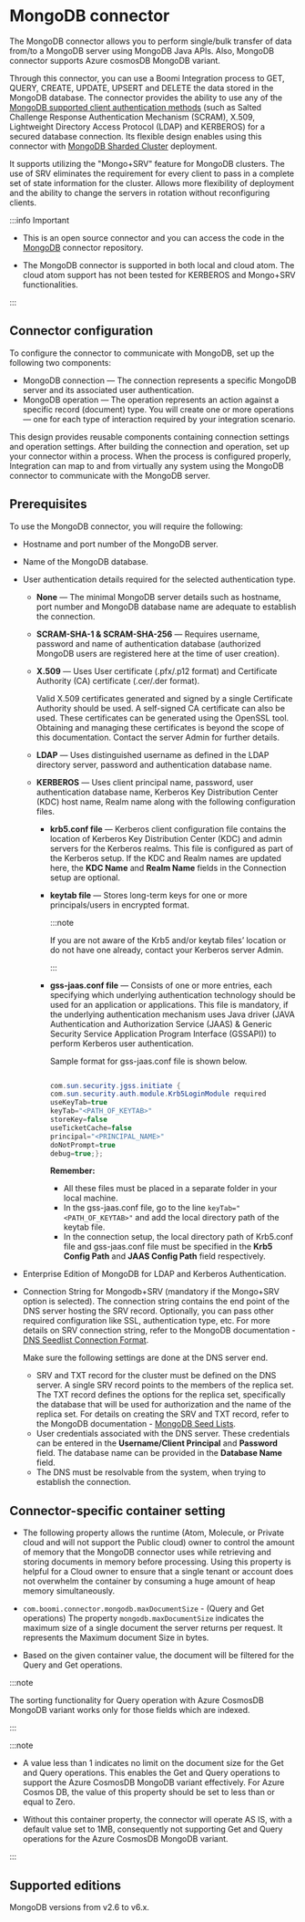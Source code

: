 
# MongoDB connector

<head>
  <meta name="guidename" content="Integration"/>
  <meta name="context" content="GUID-a6cce0aa-00a6-48d0-bfbe-feb2474b57e1"/>
</head>


The MongoDB connector allows you to perform single/bulk transfer of data from/to a MongoDB server using MongoDB Java APIs. Also, MongoDB connector supports Azure cosmosDB MongoDB variant.

Through this connector, you can use a Boomi Integration process to GET, QUERY, CREATE, UPDATE, UPSERT and DELETE the data stored in the MongoDB database. The connector provides the ability to use any of the [MongoDB supported client authentication methods](https://docs.mongodb.com/manual/core/authentication/) \(such as Salted Challenge Response Authentication Mechanism \(SCRAM\), X.509, Lightweight Directory Access Protocol \(LDAP\) and KERBEROS\) for a secured database connection. Its flexible design enables using this connector with [MongoDB Sharded Cluster](https://docs.mongodb.com/manual/sharding/#sharded-cluster) deployment.

It supports utilizing the "Mongo+SRV" feature for MongoDB clusters. The use of SRV eliminates the requirement for every client to pass in a complete set of state information for the cluster. Allows more flexibility of deployment and the ability to change the servers in rotation without reconfiguring clients.

:::info Important

- This is an open source connector and you can access the code in the [MongoDB](https://bitbucket.org/officialboomi/mongodb) connector repository.

- The MongoDB connector is supported in both local and cloud atom. The cloud atom support has not been tested for KERBEROS and Mongo+SRV functionalities.

:::

## Connector configuration

To configure the connector to communicate with MongoDB, set up the following two components:

-   MongoDB connection — The connection represents a specific MongoDB server and its associated user authentication.
-   MongoDB operation — The operation represents an action against a specific record \(document\) type. You will create one or more operations — one for each type of interaction required by your integration scenario.

This design provides reusable components containing connection settings and operation settings. After building the connection and operation, set up your connector within a process. When the process is configured properly, Integration can map to and from virtually any system using the MongoDB connector to communicate with the MongoDB server.

## Prerequisites

To use the MongoDB connector, you will require the following:

-   Hostname and port number of the MongoDB server.
-   Name of the MongoDB database.
-   User authentication details required for the selected authentication type.
    -   **None** — The minimal MongoDB server details such as hostname, port number and MongoDB database name are adequate to establish the connection.
    -   **SCRAM-SHA-1 & SCRAM-SHA-256** — Requires username, password and name of authentication database \(authorized MongoDB users are registered here at the time of user creation\).
    -   **X.509** — Uses User certificate \(.pfx/.p12 format\) and Certificate Authority \(CA\) certificate \(.cer/.der format\).

        Valid X.509 certificates generated and signed by a single Certificate Authority should be used. A self-signed CA certificate can also be used. These certificates can be generated using the OpenSSL tool. Obtaining and managing these certificates is beyond the scope of this documentation. Contact the server Admin for further details.

    -   **LDAP** — Uses distinguished username as defined in the LDAP directory server, password and authentication database name.
    -   **KERBEROS** — Uses client principal name, password, user authentication database name, Kerberos Key Distribution Center \(KDC\) host name, Realm name along with the following configuration files.
        -   **krb5.conf file** — Kerberos client configuration file contains the location of Kerberos Key Distribution Center \(KDC\) and admin servers for the Kerberos realms. This file is configured as part of the Kerberos setup. If the KDC and Realm names are updated here, the **KDC Name** and **Realm Name** fields in the Connection setup are optional.
        -   **keytab file** — Stores long-term keys for one or more principals/users in encrypted format.

            :::note

            If you are not aware of the Krb5 and/or keytab files’ location or do not have one already, contact your Kerberos server Admin.

            :::

        -   **gss-jaas.conf file** — Consists of one or more entries, each specifying which underlying authentication technology should be used for an application or applications. This file is mandatory, if the underlying authentication mechanism uses Java driver \(JAVA Authentication and Authorization Service \(JAAS\) & Generic Security Service Application Program Interface \(GSSAPI\)\) to perform Kerberos user authentication.

            Sample format for gss-jaas.conf file is shown below.

            ```java
            
            com.sun.security.jgss.initiate {
            com.sun.security.auth.module.Krb5LoginModule required
            useKeyTab=true
            keyTab="<PATH_OF_KEYTAB>"
            storeKey=false
            useTicketCache=false
            principal="<PRINCIPAL_NAME>"
            doNotPrompt=true
            debug=true;};
            ```

            **Remember:**

            -   All these files must be placed in a separate folder in your local machine.
            -   In the gss-jaas.conf file, go to the line `keyTab="<PATH_OF_KEYTAB>"` and add the local directory path of the keytab file.
            -   In the connection setup, the local directory path of Krb5.conf file and gss-jaas.conf file must be specified in the **Krb5 Config Path** and **JAAS Config Path** field respectively.
-   Enterprise Edition of MongoDB for LDAP and Kerberos Authentication.
-   Connection String for Mongodb+SRV \(mandatory if the Mongo+SRV option is selected\). The connection string contains the end point of the DNS server hosting the SRV record. Optionally, you can pass other required configuration like SSL, authentication type, etc. For more details on SRV connection string, refer to the MongoDB documentation - [DNS Seedlist Connection Format](https://www.mongodb.com/docs/manual/reference/connection-string/#dns-seedlist-connection-format).

    Make sure the following settings are done at the DNS server end.

    -   SRV and TXT record for the cluster must be defined on the DNS server. A single SRV record points to the members of the replica set. The TXT record defines the options for the replica set, specifically the database that will be used for authorization and the name of the replica set. For details on creating the SRV and TXT record, refer to the MongoDB documentation - [MongoDB Seed Lists](https://www.mongodb.com/developer/products/mongodb/srv-connection-strings/).
    -   User credentials associated with the DNS server. These credentials can be entered in the **Username/Client Principal** and **Password** field. The database name can be provided in the **Database Name** field.
    -   The DNS must be resolvable from the system, when trying to establish the connection.

## Connector-specific container setting​
- The following property allows the runtime (Atom, Molecule, or Private cloud and will not support the Public cloud) owner to control the amount of memory that the MongoDB connector uses while retrieving and storing documents in memory before processing. Using this property is helpful for a Cloud owner to ensure that a single tenant or account does not overwhelm the container by consuming a huge amount of heap memory simultaneously. 

- `com.boomi.connector.mongodb.maxDocumentSize` - (Query and Get operations) The property `mongodb.maxDocumentSize` indicates the maximum size of a single document the server returns per request. It represents the Maximum document Size in bytes.
- Based on the given container value, the document will be filtered for the Query and Get operations.

:::note

The sorting functionality for Query operation with Azure CosmosDB MongoDB variant works only for those fields which are indexed.

:::

:::note

- A value less than 1 indicates no limit on the document size for the Get and Query operations. This enables the Get and Query operations to support the Azure CosmosDB MongoDB variant effectively. For Azure Cosmos DB, the value of this property should be set to less than or equal to Zero.

- Without this container property, the connector will operate AS IS, with a default value set to 1MB, consequently not supporting Get and Query operations for the Azure CosmosDB MongoDB variant.

:::

## Supported editions

MongoDB versions from v2.6 to v6.x.


<TrackedProperties />